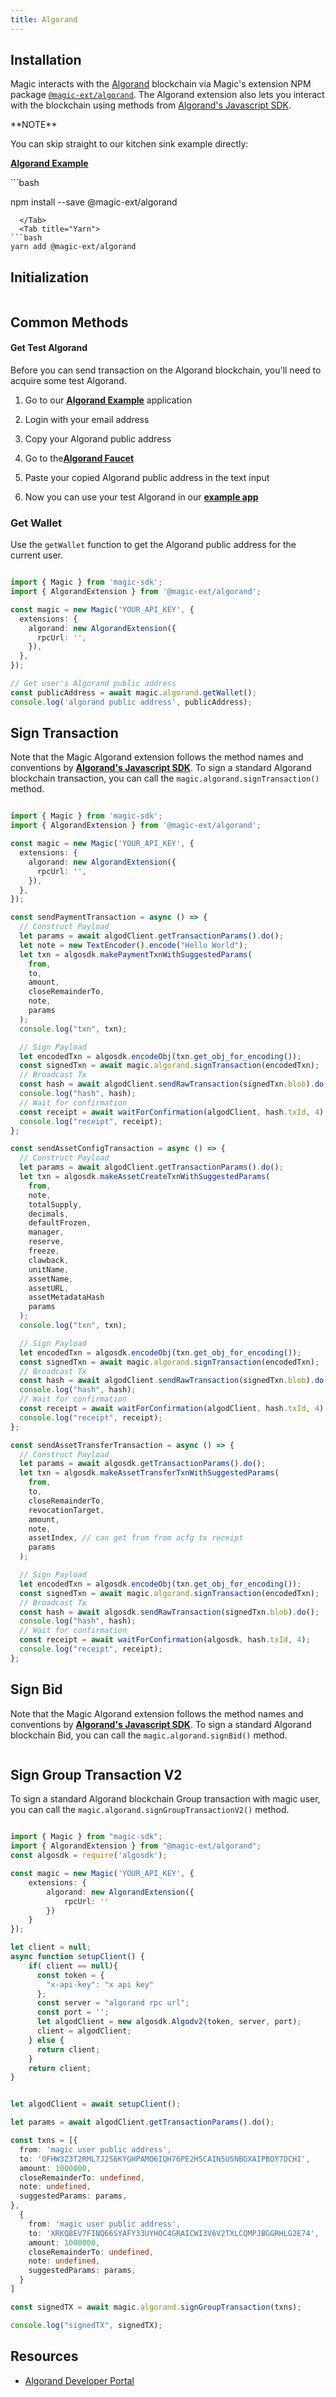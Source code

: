 ---
title: Algorand
---


## Installation

Magic interacts with the [Algorand](https://www.algorand.com/) blockchain via Magic's extension NPM package [`@magic-ext/algorand`](https://www.npmjs.com/package/@magic-ext/algorand). The Algorand extension also lets you interact with the blockchain using methods from [Algorand's Javascript SDK](https://github.com/algorand/js-algorand-sdk).

<Info>
**NOTE**

You can skip straight to our kitchen sink example directly:

 [**Algorand Example**](https://codesandbox.io/s/github/magiclabs/example-algorand)

</Info>

<Tabs>
  <Tab title="NPM">
```bash

npm install --save @magic-ext/algorand
```
  </Tab>
  <Tab title="Yarn">
```bash
yarn add @magic-ext/algorand
```
  </Tab>
</Tabs>

## Initialization


```TypeScript Typescript
```

## Common Methods

#### Get Test Algorand

Before you can send transaction on the Algorand blockchain, you'll need to acquire some test Algorand.

1.  Go to our [**Algorand Example**](https://codesandbox.io/s/github/magiclabs/example-algorand) application

2.  Login with your email address

3.  Copy your Algorand public address

4.  Go to the[**Algorand Faucet**](https://bank.testnet.algorand.network/)

5.  Paste your copied Algorand public address in the text input

6.  Now you can use your test Algorand in our [**example app**](https://codesandbox.io/s/github/magiclabs/example-algorand)


### Get Wallet

Use the `getWallet` function to get the Algorand public address for the current user.

```TypeScript Typescript

import { Magic } from 'magic-sdk';
import { AlgorandExtension } from '@magic-ext/algorand';

const magic = new Magic('YOUR_API_KEY', {
  extensions: {
    algorand: new AlgorandExtension({
      rpcUrl: '',
    }),
  },
});

// Get user's Algorand public address
const publicAddress = await magic.algorand.getWallet();
console.log('algorand public address', publicAddress);
```
## Sign Transaction

Note that the Magic Algorand extension follows the method names and conventions by [**Algorand's Javascript SDK**](https://www.npmjs.com/package/@magic-ext/algorand). To sign a standard Algorand blockchain transaction, you can call the `magic.algorand.signTransaction()` method.

```TypeScript Typescript

import { Magic } from 'magic-sdk';
import { AlgorandExtension } from '@magic-ext/algorand';

const magic = new Magic('YOUR_API_KEY', {
  extensions: {
    algorand: new AlgorandExtension({
      rpcUrl: '',
    }),
  },
});

const sendPaymentTransaction = async () => {
  // Construct Payload
  let params = await algodClient.getTransactionParams().do();
  let note = new TextEncoder().encode("Hello World");
  let txn = algosdk.makePaymentTxnWithSuggestedParams(
    from,
    to,
    amount,
    closeRemainderTo,
    note,
    params
  );
  console.log("txn", txn);

  // Sign Payload
  let encodedTxn = algosdk.encodeObj(txn.get_obj_for_encoding());
  const signedTxn = await magic.algorand.signTransaction(encodedTxn);
  // Broadcast Tx
  const hash = await algodClient.sendRawTransaction(signedTxn.blob).do();
  console.log("hash", hash);
  // Wait for confirmation
  const receipt = await waitForConfirmation(algodClient, hash.txId, 4);
  console.log("receipt", receipt);
};

const sendAssetConfigTransaction = async () => {
  // Construct Payload
  let params = await algodClient.getTransactionParams().do();
  let txn = algosdk.makeAssetCreateTxnWithSuggestedParams(
    from,
    note,
    totalSupply,
    decimals,
    defaultFrozen,
    manager,
    reserve,
    freeze,
    clawback,
    unitName,
    assetName,
    assetURL,
    assetMetadataHash
    params
  );
  console.log("txn", txn);

  // Sign Payload
  let encodedTxn = algosdk.encodeObj(txn.get_obj_for_encoding());
  const signedTxn = await magic.algorand.signTransaction(encodedTxn);
  // Broadcast Tx
  const hash = await algodClient.sendRawTransaction(signedTxn.blob).do();
  console.log("hash", hash);
  // Wait for confirmation
  const receipt = await waitForConfirmation(algodClient, hash.txId, 4);
  console.log("receipt", receipt);
};

const sendAssetTransferTransaction = async () => {
  // Construct Payload
  let params = await algosdk.getTransactionParams().do();
  let txn = algosdk.makeAssetTransferTxnWithSuggestedParams(
    from,
    to,
    closeRemainderTo,
    revocationTarget,
    amount,
    note,
    assetIndex, // can get from from acfg tx receipt
    params
  );

  // Sign Payload
  let encodedTxn = algosdk.encodeObj(txn.get_obj_for_encoding());
  const signedTxn = await magic.algorand.signTransaction(encodedTxn);
  // Broadcast Tx
  const hash = await algosdk.sendRawTransaction(signedTxn.blob).do();
  console.log("hash", hash);
  // Wait for confirmation
  const receipt = await waitForConfirmation(algosdk, hash.txId, 4);
  console.log("receipt", receipt);
};
```


## Sign Bid

Note that the Magic Algorand extension follows the method names and conventions by [**Algorand's Javascript SDK**](https://www.npmjs.com/package/@magic-ext/algorand). To sign a standard Algorand blockchain Bid, you can call the `magic.algorand.signBid()` method.

```TypeScript Typescript
```

## Sign Group Transaction V2

To sign a standard Algorand blockchain Group transaction with magic user, you can call the `magic.algorand.signGroupTransactionV2()` method.

```TypeScript Typescript

import { Magic } from "magic-sdk";
import { AlgorandExtension } from "@magic-ext/algorand";
const algosdk = require('algosdk');

const magic = new Magic('YOUR_API_KEY', {
    extensions: {
        algorand: new AlgorandExtension({
            rpcUrl: ''
        })
    }
});

let client = null;
async function setupClient() {
    if( client == null){
      const token = {
        "x-api-key": "x api key"
      };
      const server = "algorand rpc url";
      const port = '';
      let algodClient = new algosdk.Algodv2(token, server, port);
      client = algodClient;
    } else {
      return client;
    }
    return client;
}


let algodClient = await setupClient();

let params = await algodClient.getTransactionParams().do();

const txns = [{
  from: 'magic user public address',
  to: 'OFHW3Z3T2RML7J2S6KYGHPAMO6IQH76PE2HSCAIN5U5NBGXAIPBOY7DCHI',
  amount: 1000000,
  closeRemainderTo: undefined,
  note: undefined,
  suggestedParams: params,
},
  {
    from: 'magic user public address',
    to: 'XRKQBEV7FINQ66SYAFY33UYHOC4GRAICWI3V6V2TXLCQMPJBGGRHLG2E74',
    amount: 1000000,
    closeRemainderTo: undefined,
    note: undefined,
    suggestedParams: params,
  }
]

const signedTX = await magic.algorand.signGroupTransaction(txns);

console.log("signedTX", signedTX);

```

## Resources

* [Algorand Developer Portal](https://developer.algorand.org)
